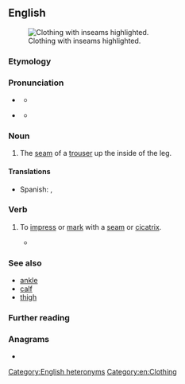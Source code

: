 ==English==
[[File:RV Schritt.png|thumb|Clothing with inseams highlighted.]]

===Etymology===
{{prefix|en|in|seam}}

===Pronunciation===
* {{q|noun}} {{IPA|en|/ˈɪnsiːm/}}
** {{audio|en|LL-Q1860 (eng)-Vealhurl-inseam1.wav|Audio (UK)}}
* {{q|verb}} {{IPA|en|/ɪnˈsiːm/}}
** {{audio|en|LL-Q1860 (eng)-Vealhurl-inseam2.wav|Audio (UK)}}

===Noun===
{{en-noun}}

# The [[seam]] of a [[trouser]] up the inside of the leg.

====Translations====
{{trans-top|The seam of a trouser}}
* Spanish: {{t+|es|entrepierna|f}}, {{t|es|entrecostura|f}}
{{trans-mid}}
{{trans-bottom}}

===Verb===
{{en-verb}}

# {{lb|en|transitive}} To [[impress]] or [[mark]] with a [[seam]] or [[cicatrix]].
#* {{RQ:Pope Odyssey|book=XIX|passage=Deep o'er his knee '''inseam'd''', remain'd the scar}}

===See also===
* [[ankle]]
* [[calf]]
* [[thigh]]

===Further reading===
{{wikipedia}}

===Anagrams===
* {{anagrams|en|a=aeimns|Amiens|Eisman|Emsian|Sinema|amines|animes|animés|manies|mesian}}

[[Category:English heteronyms]]
[[Category:en:Clothing]]
